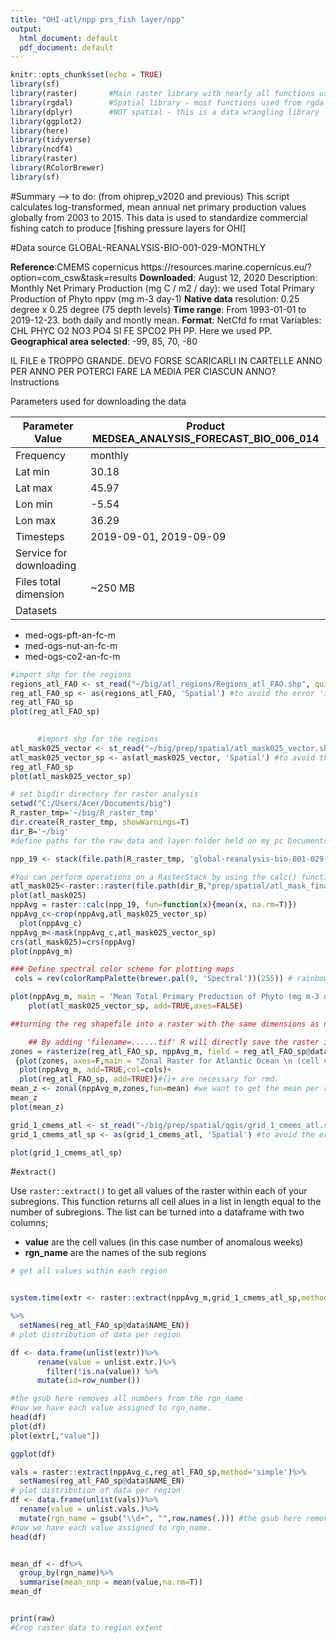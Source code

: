 ```yaml
---
title: "OHI-atl/npp prs_fish layer/npp"
output:
  html_document: default
  pdf_document: default
---
```


```r
knitr::opts_chunk$set(echo = TRUE)
library(sf)
library(raster)       #Main raster library with nearly all functions used in this analysis
library(rgdal)        #Spatial library - most functions used from rgdal are for vectors (shapefiles)
library(dplyr)        #NOT spatial - this is a data wrangling library
library(ggplot2)
library(here)
library(tidyverse)
library(ncdf4)
library(raster)
library(RColorBrewer)
library(sf)
```

#Summary
--> to do: (from ohiprep_v2020 and previous) This script calculates log-transformed, mean annual net primary production values globally from 2003 to 2015. This data is used to standardize commercial fishing catch to produce [fishing pressure layers for OHI]

#Data source
GLOBAL-REANALYSIS-BIO-001-029-MONTHLY

**Reference**:CMEMS copernicus https://resources.marine.copernicus.eu/?option=com_csw&task=results **Downloaded**: August 12, 2020 Description: Monthly Net Primary Production (mg C / m2 / day): we used Total Primary Production of Phyto
nppv (mg m-3 day-1) 
**Native data** resolution: 0.25 degree x 0.25 degree (75 depth levels) 
**Time range**: From 1993-01-01 to 2019-12-23. both daily and montly mean. 
**Format**: NetCfd fo rmat Variables: CHL PHYC O2 NO3 PO4 SI FE SPCO2 PH PP. Here we used PP. **Geographical area selected**: -99, 85, 70, -80

IL FILE è TROPPO GRANDE. DEVO FORSE SCARICARLI IN CARTELLE ANNO PER ANNO PER POTERCI FARE LA MEDIA PER CIASCUN ANNO? Instructions

Parameters used for downloading the data

Parameter	Value|Product	MEDSEA_ANALYSIS_FORECAST_BIO_006_014
---------------|--------------------------------------------
Frequency|	monthly
Lat min|	30.18
Lat max|	45.97
Lon min|	-5.54
Lon max|	36.29
Timesteps|	2019-09-01, 2019-09-09
Service for downloading|	
Files total dimension|	~250 MB
Datasets| 
* med-ogs-pft-an-fc-m
* med-ogs-nut-an-fc-m
* med-ogs-co2-an-fc-m

```r
#import shp for the regions
regions_atl_FAO <- st_read("~/big/atl_regions/Regions_atl_FAO.shp", quiet = TRUE)
reg_atl_FAO_sp <- as(regions_atl_FAO, 'Spatial') #to avoid the error 'invalid multibyte string' delete the special chr (french and spanish name)
reg_atl_FAO_sp
plot(reg_atl_FAO_sp)
      

      #import shp for the regions
atl_mask025_vector <- st_read("~/big/prep/spatial/atl_mask025_vector.shp", quiet = TRUE)
atl_mask025_vector_sp <- as(atl_mask025_vector, 'Spatial') #to avoid the error 'invalid multibyte string' delete the special chr (french and spanish name)
reg_atl_FAO_sp
plot(atl_mask025_vector_sp)

# set bigdir directory for raster analysis
setwd("C:/Users/Acer/Documents/big")
R_raster_tmp='~/big/R_raster_tmp' 
dir.create(R_raster_tmp, showWarnings=T)
dir_B='~/big' 
#define paths for the raw data and layer folder held on my pc Documents folder. (Once the project starts, the path should migrate to a shared database)

npp_19 <- stack(file.path(R_raster_tmp, 'global-reanalysis-bio-001-029-monthly_1597267552177.nc'))#Large SpatialGridDataFrame

#You can perform operations on a RasterStack by using the calc() function from the raster package. calc() lets you define a function to apply across all layers in the stack.
atl_mask025<-raster::raster(file.path(dir_B,"prep/spatial/atl_mask_final_cmems025.tif"))
plot(atl_mask025)
nppAvg = raster::calc(npp_19, fun=function(x){mean(x, na.rm=T)})
nppAvg_c<-crop(nppAvg,atl_mask025_vector_sp)
  plot(nppAvg_c)
nppAvg_m<-mask(nppAvg_c,atl_mask025_vector_sp)
crs(atl_mask025)=crs(nppAvg)
plot(nppAvg_m)
```


```r
### Define spectral color scheme for plotting maps
 cols = rev(colorRampPalette(brewer.pal(9, 'Spectral'))(255)) # rainbow color scheme 

plot(nppAvg_m, main = 'Mean Total Primary Production of Phyto (mg m-3 day-1)', col=cols, axes=FALSE)+
    plot(atl_mask025_vector_sp, add=TRUE,axes=FALSE)

##turning the reg shapefile into a raster with the same dimensions as npp_crop but with cell values equal to the rgn_id of each polygon in the shapefile

    ## By adding 'filename=......tif' R will directly save the raster into the defined file rather than memory
zones = rasterize(reg_atl_FAO_sp, nppAvg_m, field = reg_atl_FAO_sp@data$ID )#, filename='~/big/atl_regions/zones.tif')
 {plot(zones, axes=F,main = "Zonal Raster for Atlantic Ocean \n (cell values are unique to sub-regions)")+
  plot(nppAvg_m, add=TRUE,col=cols)+
  plot(reg_atl_FAO_sp, add=TRUE)}#{}+ are necessary for rmd.
mean_z <- zonal(nppAvg_m,zones,fun=mean) #we want to get the mean per region, this could also be min/max or another function
mean_z
plot(mean_z)

grid_1_cmems_atl <- st_read("~/big/prep/spatial/qgis/grid_1_cmems_atl.shp", quiet = TRUE)
grid_1_cmems_atl_sp <- as(grid_1_cmems_atl, 'Spatial') #to avoid the error 'invalid multibyte string' delete the special chr (french and spanish name)

plot(grid_1_cmems_atl_sp)
```


#`extract()`

Use `raster::extract()` to get all values of the raster within each of your subregions. This function returns all cell alues in a list in length equal to the number of subregions. The list can be turned into a dataframe with two columns;

- **value** are the cell values (in this case number of anomalous weeks)  
- **rgn_name** are the names of the sub regions

```r
# get all values within each region


system.time(extr <- raster::extract(nppAvg_m,grid_1_cmems_atl_sp,method='simple',weight=TRUE)) #weight:true->how much of the cell falls into each region

%>%
  setNames(reg_atl_FAO_sp@data$NAME_EN))
# plot distribution of data per region

df <- data.frame(unlist(extr))%>%
      rename(value = unlist.extr.)%>%  
        filter(!is.na(value)) %>% 
      mutate(id=row_number())

#the gsub here removes all numbers from the rgn_name
#now we have each value assigned to rgn_name.
head(df)
plot(df)
plot(extr[,"value"])

ggplot(df)
```


```r
vals = raster::extract(nppAvg_c,reg_atl_FAO_sp,method='simple')%>%
  setNames(reg_atl_FAO_sp@data$NAME_EN)
# plot distribution of data per region
df <- data.frame(unlist(vals))%>%
  rename(value = unlist.vals.)%>%
  mutate(rgn_name = gsub("\\d+", "",row.names(.))) #the gsub here removes all numbers from the rgn_name
#now we have each value assigned to rgn_name.
head(df)


mean_df <- df%>%
  group_by(rgn_name)%>%
  summarise(mean_nnp = mean(value,na.rm=T))
mean_df


print(raw)
#Crop raster data to region extent



```
